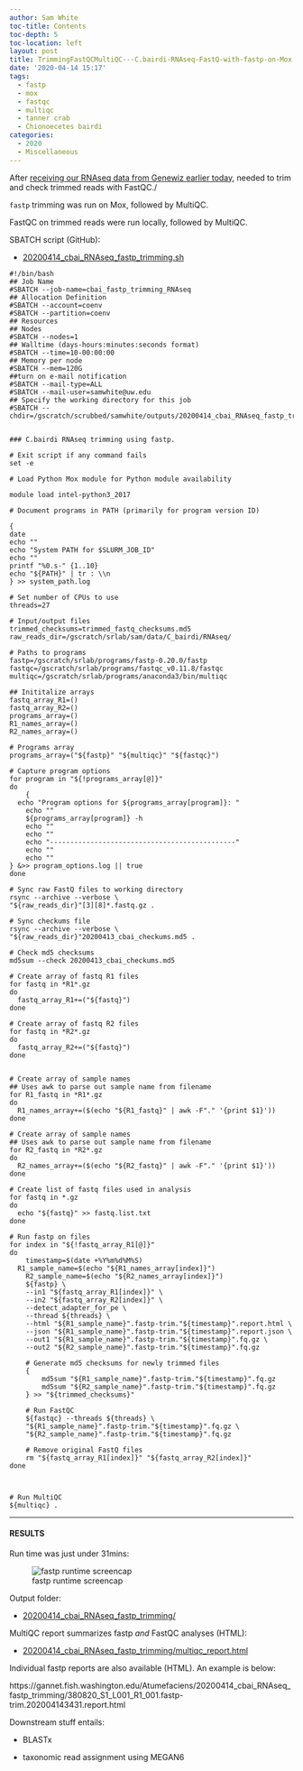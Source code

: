 ```yaml
---
author: Sam White
toc-title: Contents
toc-depth: 5
toc-location: left
layout: post
title: TrimmingFastQCMultiQC---C.bairdi-RNAseq-FastQ-with-fastp-on-Mox
date: '2020-04-14 15:17'
tags:
  - fastp
  - mox
  - fastqc
  - multiqc
  - tanner crab
  - Chionoecetes bairdi
categories:
  - 2020
  - Miscellaneous
---
```

After [receiving our RNAseq data from Genewiz earlier today](https://robertslab.github.io/sams-notebook/posts/2020/2020-04-13-Data-Received---C.bairdi-RNAseq-from-NWGSC/), needed to trim and check trimmed reads with FastQC./

`fastp` trimming was run on Mox, followed by MultiQC.

FastQC on trimmed reads were run locally, followed by MultiQC.

SBATCH script (GitHub):

- [20200414_cbai_RNAseq_fastp_trimming.sh](https://github.com/RobertsLab/sams-notebook/blob/master/sbatch_scripts/20200414_cbai_RNAseq_fastp_trimming.sh)

```shell
#!/bin/bash
## Job Name
#SBATCH --job-name=cbai_fastp_trimming_RNAseq
## Allocation Definition
#SBATCH --account=coenv
#SBATCH --partition=coenv
## Resources
## Nodes
#SBATCH --nodes=1
## Walltime (days-hours:minutes:seconds format)
#SBATCH --time=10-00:00:00
## Memory per node
#SBATCH --mem=120G
##turn on e-mail notification
#SBATCH --mail-type=ALL
#SBATCH --mail-user=samwhite@uw.edu
## Specify the working directory for this job
#SBATCH --chdir=/gscratch/scrubbed/samwhite/outputs/20200414_cbai_RNAseq_fastp_trimming


### C.bairdi RNAseq trimming using fastp.

# Exit script if any command fails
set -e

# Load Python Mox module for Python module availability

module load intel-python3_2017

# Document programs in PATH (primarily for program version ID)

{
date
echo ""
echo "System PATH for $SLURM_JOB_ID"
echo ""
printf "%0.s-" {1..10}
echo "${PATH}" | tr : \\n
} >> system_path.log

# Set number of CPUs to use
threads=27

# Input/output files
trimmed_checksums=trimmed_fastq_checksums.md5
raw_reads_dir=/gscratch/srlab/sam/data/C_bairdi/RNAseq/

# Paths to programs
fastp=/gscratch/srlab/programs/fastp-0.20.0/fastp
fastqc=/gscratch/srlab/programs/fastqc_v0.11.8/fastqc
multiqc=/gscratch/srlab/programs/anaconda3/bin/multiqc

## Inititalize arrays
fastq_array_R1=()
fastq_array_R2=()
programs_array=()
R1_names_array=()
R2_names_array=()

# Programs array
programs_array=("${fastp}" "${multiqc}" "${fastqc}")

# Capture program options
for program in "${!programs_array[@]}"
do
	{
  echo "Program options for ${programs_array[program]}: "
	echo ""
	${programs_array[program]} -h
	echo ""
	echo ""
	echo "----------------------------------------------"
	echo ""
	echo ""
} &>> program_options.log || true
done

# Sync raw FastQ files to working directory
rsync --archive --verbose \
"${raw_reads_dir}"[3][8]*.fastq.gz .

# Sync checkums file
rsync --archive --verbose \
"${raw_reads_dir}"20200413_cbai_checkums.md5 .

# Check md5 checksums
md5sum --check 20200413_cbai_checkums.md5

# Create array of fastq R1 files
for fastq in *R1*.gz
do
  fastq_array_R1+=("${fastq}")
done

# Create array of fastq R2 files
for fastq in *R2*.gz
do
  fastq_array_R2+=("${fastq}")
done


# Create array of sample names
## Uses awk to parse out sample name from filename
for R1_fastq in *R1*.gz
do
  R1_names_array+=($(echo "${R1_fastq}" | awk -F"." '{print $1}'))
done

# Create array of sample names
## Uses awk to parse out sample name from filename
for R2_fastq in *R2*.gz
do
  R2_names_array+=($(echo "${R2_fastq}" | awk -F"." '{print $1}'))
done

# Create list of fastq files used in analysis
for fastq in *.gz
do
  echo "${fastq}" >> fastq.list.txt
done

# Run fastp on files
for index in "${!fastq_array_R1[@]}"
do
	timestamp=$(date +%Y%m%d%M%S)
  R1_sample_name=$(echo "${R1_names_array[index]}")
	R2_sample_name=$(echo "${R2_names_array[index]}")
	${fastp} \
	--in1 "${fastq_array_R1[index]}" \
	--in2 "${fastq_array_R2[index]}" \
	--detect_adapter_for_pe \
	--thread ${threads} \
	--html "${R1_sample_name}".fastp-trim."${timestamp}".report.html \
	--json "${R1_sample_name}".fastp-trim."${timestamp}".report.json \
	--out1 "${R1_sample_name}".fastp-trim."${timestamp}".fq.gz \
	--out2 "${R2_sample_name}".fastp-trim."${timestamp}".fq.gz

	# Generate md5 checksums for newly trimmed files
	{
		md5sum "${R1_sample_name}".fastp-trim."${timestamp}".fq.gz
		md5sum "${R2_sample_name}".fastp-trim."${timestamp}".fq.gz
	} >> "${trimmed_checksums}"

	# Run FastQC
	${fastqc} --threads ${threads} \
	"${R1_sample_name}".fastp-trim."${timestamp}".fq.gz \
	"${R2_sample_name}".fastp-trim."${timestamp}".fq.gz

	# Remove original FastQ files
	rm "${fastq_array_R1[index]}" "${fastq_array_R2[index]}"
done



# Run MultiQC
${multiqc} .
```



---

#### RESULTS

Run time was just under 31mins:

![fastp runtime screencap](https://github.com/RobertsLab/sams-notebook/blob/master/images/screencaps/20200414_cbai_RNAseq_fastp_trimming_runtime.png?raw=true)


Output folder:

- [20200414_cbai_RNAseq_fastp_trimming/](https://gannet.fish.washington.edu/Atumefaciens/20200414_cbai_RNAseq_fastp_trimming/)

MultiQC report summarizes fastp _and_ FastQC analyses (HTML):

- [20200414_cbai_RNAseq_fastp_trimming/multiqc_report.html](https://gannet.fish.washington.edu/Atumefaciens/20200414_cbai_RNAseq_fastp_trimming/multiqc_report.html)

Individual fastp reports are also available (HTML). An example is below:

https://gannet.fish.washington.edu/Atumefaciens/20200414_cbai_RNAseq_fastp_trimming/380820_S1_L001_R1_001.fastp-trim.202004143431.report.html


Downstream stuff entails:

- BLASTx

- taxonomic read assignment using MEGAN6
